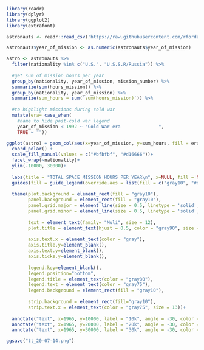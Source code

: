 ```r
library(readr)
library(dplyr)
library(ggplot2)
library(extrafont)
```

```r
astronauts <- readr::read_csv('https://raw.githubusercontent.com/rfordatascience/tidytuesday/master/data/2020/2020-07-14/astronauts.csv')
```

```r
astronauts$year_of_mission <- as.numeric(astronauts$year_of_mission)

astro <- astronauts %>% 
  filter(nationality %in% c("U.S.", "U.S.S.R/Russia")) %>% 
  
  #get sum of mission hours per year
  group_by(nationality, year_of_mission, mission_number) %>% 
  summarize(sum(hours_mission)) %>% 
  group_by(nationality, year_of_mission) %>% 
  summarize(sum_hours = sum(`sum(hours_mission)`)) %>% 
  
  #to highlight missions during cold war
  mutate(era= case_when(
    #name to hide post-cold war legend
    year_of_mission < 1992 ~ "Cold War era              ",
    TRUE ~ ""))

ggplot(astro) + geom_col(aes(x=year_of_mission, y=sum_hours, fill = era), stat = "identity") +
  coord_polar() + 
  scale_fill_manual(values = c("#bfbfbf", "#d16666"))+
  facet_wrap(~nationality)+
  ylim(-10000, 30000)+
  
  labs(title = "TOTAL SPACE MISSION HOURS PER YEAR\n", x=NULL, fill = NULL)+
  guides(fill = guide_legend(override.aes = list(fill = c("gray10", "#d16666"))))+
  
  theme(plot.background = element_rect(fill = "gray10"),
        panel.background = element_rect(fill = "gray10"),
        panel.grid.major = element_line(size = 0.5, linetype = 'solid', colour = "gray20"),
        panel.grid.minor = element_line(size = 0.5, linetype = 'solid', colour = "gray15"),
        
        text = element_text(family= "Muli", size = 12),
        plot.title = element_text(hjust = 0.5, color = "gray90", size = 17, face = "bold"),
        
        axis.text.x = element_text(color = "gray"),
        axis.title.y=element_blank(),
        axis.text.y=element_blank(),
        axis.ticks.y=element_blank(),
        
        legend.key=element_blank(),
        legend.position="bottom",
        legend.title = element_text(color = "gray80"),
        legend.text = element_text(color = "gray75"),
        legend.background = element_rect(fill = "gray10"),
        
        strip.background = element_rect(fill="gray10"),
        strip.text.x = element_text(color = "gray75", size = 13))+
  
  annotate("text", x=1965, y=10000, label = "10k", angle = -30, color = "gray55", size = 3)+
  annotate("text", x=1965, y=20000, label = "20k", angle = -30, color = "gray55", size = 3.25)+
  annotate("text", x=1965, y=30000, label = "30k", angle = -30, color = "gray55", size = 3.5)

ggsave("tt_20-07-14.png")
```


